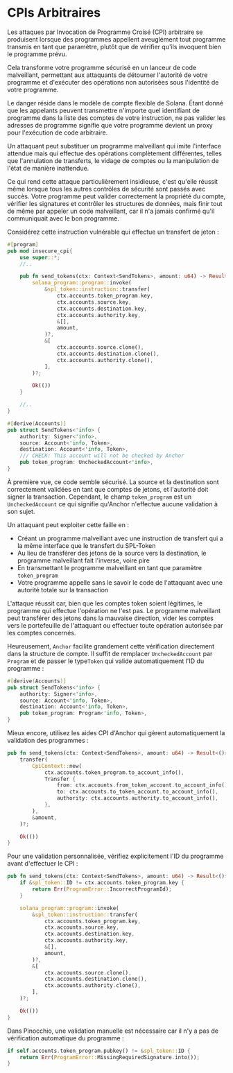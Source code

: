 
# CPIs Arbitraires

Les attaques par Invocation de Programme Croisé (CPI) arbitraire se produisent lorsque des programmes appellent aveuglément tout programme transmis en tant que paramètre, plutôt que de vérifier qu'ils invoquent bien le programme prévu.

Cela transforme votre programme sécurisé en un lanceur de code malveillant, permettant aux attaquants de détourner l'autorité de votre programme et d'exécuter des opérations non autorisées sous l'identité de votre programme.

Le danger réside dans le modèle de compte flexible de Solana. Étant donné que les appelants peuvent transmettre n'importe quel identifiant de programme dans la liste des comptes de votre instruction, ne pas valider les adresses de programme signifie que votre programme devient un proxy pour l'exécution de code arbitraire.

Un attaquant peut substituer un programme malveillant qui imite l'interface attendue mais qui effectue des opérations complètement différentes, telles que l'annulation de transferts, le vidage de comptes ou la manipulation de l'état de manière inattendue.

Ce qui rend cette attaque particulièrement insidieuse, c'est qu'elle réussit même lorsque tous les autres contrôles de sécurité sont passés avec succès. Votre programme peut valider correctement la propriété du compte, vérifier les signatures et contrôler les structures de données, mais finir tout de même par appeler un code malveillant, car il n'a jamais confirmé qu'il communiquait avec le bon programme.

<ArticleSection name="Anchor" id="anchor" level="h2" />

Considérez cette instruction vulnérable qui effectue un transfert de jeton :

```rust
#[program]
pub mod insecure_cpi{
    use super::*;
    //..

    pub fn send_tokens(ctx: Context<SendTokens>, amount: u64) -> Result<()> {
        solana_program::program::invoke(
            &spl_token::instruction::transfer(
                ctx.accounts.token_program.key,
                ctx.accounts.source.key,
                ctx.accounts.destination.key,
                ctx.accounts.authority.key,
                &[],
                amount,
            )?,
            &[
                ctx.accounts.source.clone(),
                ctx.accounts.destination.clone(),
                ctx.accounts.authority.clone(),
            ],
        )?;

        Ok(())
    }

    //..
}

#[derive(Accounts)]
pub struct SendTokens<'info> {
    authority: Signer<'info>,
    source: Account<'info, Token>,
    destination: Account<'info, Token>,
    /// CHECK: This account will not be checked by Anchor
    pub token_program: UncheckedAccount<'info>,
}
```

À première vue, ce code semble sécurisé. La source et la destination sont correctement validées en tant que comptes de jetons, et l'autorité doit signer la transaction. Cependant, le champ `token_program` est un `UncheckedAccount` ce qui signifie qu'Anchor n'effectue aucune validation à son sujet.

Un attaquant peut exploiter cette faille en :
- Créant un programme malveillant avec une instruction de transfert qui a la même interface que le transfert du SPL-Token
- Au lieu de transférer des jetons de la source vers la destination, le programme malveillant fait l'inverse, voire pire
- En transmettant le programme malveillant en tant que paramètre `token_program`
- Votre programme appelle sans le savoir le code de l'attaquant avec une autorité totale sur la transaction

L'attaque réussit car, bien que les comptes token soient légitimes, le programme qui effectue l'opération ne l'est pas. Le programme malveillant peut transférer des jetons dans la mauvaise direction, vider les comptes vers le portefeuille de l'attaquant ou effectuer toute opération autorisée par les comptes concernés.

Heureusement, `Anchor` facilite grandement cette vérification directement dans la structure de compte. Il suffit de remplacer `UncheckedAccount` par `Program` et de passer le type`Token` qui valide automatiquement l'ID du programme :

```rust
#[derive(Accounts)]
pub struct SendTokens<'info> {
    authority: Signer<'info>,
    source: Account<'info, Token>,
    destination: Account<'info, Token>,
    pub token_program: Program<'info, Token>,
}
```

Mieux encore, utilisez les aides CPI d'Anchor qui gèrent automatiquement la validation des programmes :

```rust
pub fn send_tokens(ctx: Context<SendTokens>, amount: u64) -> Result<()> {
    transfer(
        CpiContext::new(
            ctx.accounts.token_program.to_account_info(),
            Transfer {
                from: ctx.accounts.from_token_account.to_account_info(),
                to: ctx.accounts.to_token_account.to_account_info(),
                authority: ctx.accounts.authority.to_account_info(),
            },
        ),
        &amount,
    )?;

    Ok(())
}
```

Pour une validation personnalisée, vérifiez explicitement l'ID du programme avant d'effectuer le CPI :

```rust
pub fn send_tokens(ctx: Context<SendTokens>, amount: u64) -> Result<()> {
    if &spl_token::ID != ctx.accounts.token_program.key {
        return Err(ProgramError::IncorrectProgramId);
    }

    solana_program::program::invoke(
        &spl_token::instruction::transfer(
            ctx.accounts.token_program.key,
            ctx.accounts.source.key,
            ctx.accounts.destination.key,
            ctx.accounts.authority.key,
            &[],
            amount,
        )?,
        &[
            ctx.accounts.source.clone(),
            ctx.accounts.destination.clone(),
            ctx.accounts.authority.clone(),
        ],
    )?;

    Ok(())
}
```

<ArticleSection name="Pinocchio" id="pinocchio" level="h2" />

Dans Pinocchio, une validation manuelle est nécessaire car il n'y a pas de vérification automatique du programme :

```rust
if self.accounts.token_program.pubkey() != &spl_token::ID {
    return Err(ProgramError::MissingRequiredSignature.into());
}
```
